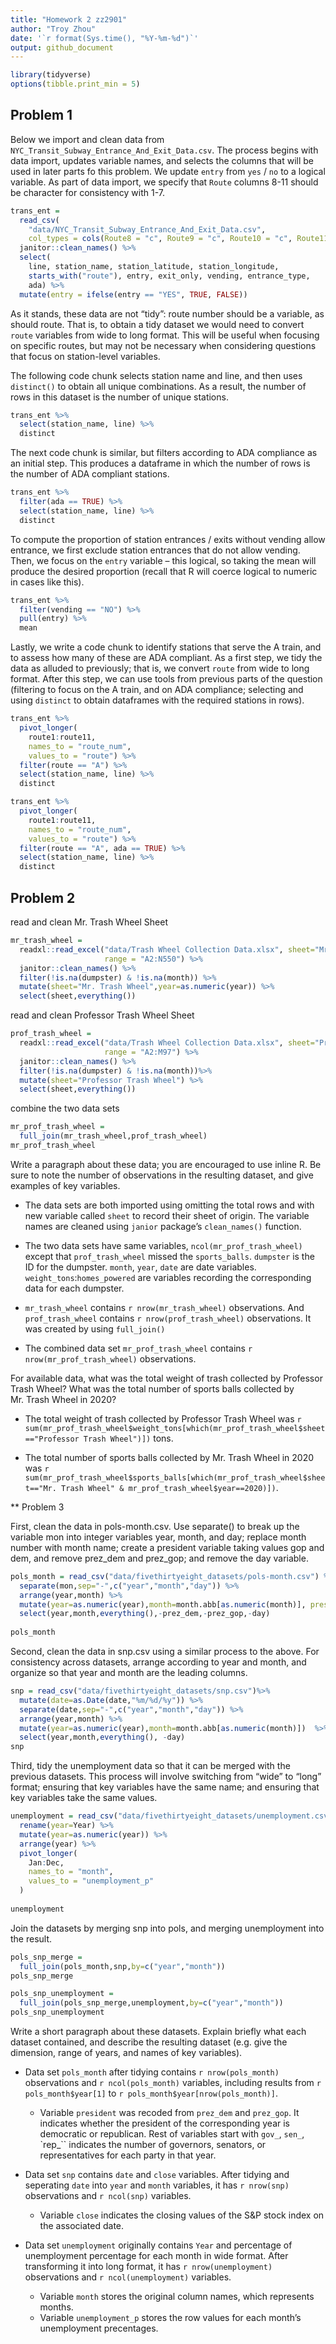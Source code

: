 ```yaml
---
title: "Homework 2 zz2901"
author: "Troy Zhou"
date: '`r format(Sys.time(), "%Y-%m-%d")`'
output: github_document
---
```


```r
library(tidyverse)
options(tibble.print_min = 5)
```

## Problem 1

Below we import and clean data from `NYC_Transit_Subway_Entrance_And_Exit_Data.csv`. The process begins with data import, updates variable names, and selects the columns that will be used in later parts fo this problem. We update `entry` from `yes` / `no` to a logical variable. As part of data import, we specify that `Route` columns 8-11 should be character for consistency with 1-7.

```r
trans_ent = 
  read_csv(
    "data/NYC_Transit_Subway_Entrance_And_Exit_Data.csv",
    col_types = cols(Route8 = "c", Route9 = "c", Route10 = "c", Route11 = "c")) %>% 
  janitor::clean_names() %>% 
  select(
    line, station_name, station_latitude, station_longitude, 
    starts_with("route"), entry, exit_only, vending, entrance_type, 
    ada) %>% 
  mutate(entry = ifelse(entry == "YES", TRUE, FALSE))
```

As it stands, these data are not "tidy": route number should be a variable, as should route. That is, to obtain a tidy dataset we would need to convert `route` variables from wide to long format. This will be useful when focusing on specific routes, but may not be necessary when considering questions that focus on station-level variables. 

The following code chunk selects station name and line, and then uses `distinct()` to obtain all unique combinations. As a result, the number of rows in this dataset is the number of unique stations.

```r
trans_ent %>% 
  select(station_name, line) %>% 
  distinct
```

The next code chunk is similar, but filters according to ADA compliance as an initial step. This produces a dataframe in which the number of rows is the number of ADA compliant stations. 

```r
trans_ent %>% 
  filter(ada == TRUE) %>% 
  select(station_name, line) %>% 
  distinct
```

To compute the proportion of station entrances / exits without vending allow entrance, we first exclude station entrances that do not allow vending. Then, we focus on the `entry` variable -- this logical, so taking the mean will produce the desired proportion (recall that R will coerce logical to numeric in cases like this).

```r
trans_ent %>% 
  filter(vending == "NO") %>% 
  pull(entry) %>% 
  mean
```

Lastly, we write a code chunk to identify stations that serve the A train, and to assess how many of these are ADA compliant. As a first step, we tidy the data as alluded to previously; that is, we convert `route` from wide to long format. After this step, we can use tools from previous parts of the question (filtering to focus on the A train, and on ADA compliance; selecting and using `distinct` to obtain dataframes with the required stations in rows).

```r
trans_ent %>% 
  pivot_longer(
    route1:route11,
    names_to = "route_num",
    values_to = "route") %>% 
  filter(route == "A") %>% 
  select(station_name, line) %>% 
  distinct

trans_ent %>% 
  pivot_longer(
    route1:route11,
    names_to = "route_num",
    values_to = "route") %>% 
  filter(route == "A", ada == TRUE) %>% 
  select(station_name, line) %>% 
  distinct
```

## Problem 2

read and clean Mr. Trash Wheel Sheet

```r
mr_trash_wheel = 
  readxl::read_excel("data/Trash Wheel Collection Data.xlsx", sheet="Mr. Trash Wheel",
                     range = "A2:N550") %>%
  janitor::clean_names() %>%
  filter(!is.na(dumpster) & !is.na(month)) %>% 
  mutate(sheet="Mr. Trash Wheel",year=as.numeric(year)) %>% 
  select(sheet,everything())
```

read and clean Professor Trash Wheel Sheet

```r
prof_trash_wheel = 
  readxl::read_excel("data/Trash Wheel Collection Data.xlsx", sheet="Professor Trash Wheel", 
                     range = "A2:M97") %>%
  janitor::clean_names() %>%
  filter(!is.na(dumpster) & !is.na(month))%>% 
  mutate(sheet="Professor Trash Wheel") %>% 
  select(sheet,everything())
```

combine the two data sets

```r
mr_prof_trash_wheel =
  full_join(mr_trash_wheel,prof_trash_wheel)
mr_prof_trash_wheel
```

Write a paragraph about these data; you are encouraged to use inline R. Be sure to note the number of observations in the resulting dataset, and give examples of key variables.

* The data sets are both imported using omitting the total rows and with new variable called `sheet` to record their sheet of origin. The variable names are cleaned using `janior` package's `clean_names()` function. 

* The two data sets have same variables, `ncol(mr_prof_trash_wheel)` except that `prof_trash_wheel` missed the `sports_balls`. `dumpster` is the ID for the dumpster. `month`, `year`, `date` are date variables. `weight_tons`:`homes_powered` are variables recording the corresponding data for each dumpster. 

* `mr_trash_wheel` contains ``r nrow(mr_trash_wheel)`` observations. And `prof_trash_wheel` contains ``r nrow(prof_trash_wheel)`` observations. It was created by using `full_join()`

* The combined data set `mr_prof_trash_wheel` contains ``r nrow(mr_prof_trash_wheel)`` observations.

For available data, what was the total weight of trash collected by Professor Trash Wheel? What was the total number of sports balls collected by Mr. Trash Wheel in 2020?

* The total weight of trash collected by Professor Trash Wheel was ``r sum(mr_prof_trash_wheel$weight_tons[which(mr_prof_trash_wheel$sheet=="Professor Trash Wheel")])`` tons.

* The total number of sports balls collected by Mr. Trash Wheel in 2020 was ``r sum(mr_prof_trash_wheel$sports_balls[which(mr_prof_trash_wheel$sheet=="Mr. Trash Wheel" & mr_prof_trash_wheel$year==2020)])``.


** Problem 3

First, clean the data in pols-month.csv. Use separate() to break up the variable mon into integer variables year, month, and day; replace month number with month name; create a president variable taking values gop and dem, and remove prez_dem and prez_gop; and remove the day variable.

```r
pols_month = read_csv("data/fivethirtyeight_datasets/pols-month.csv") %>% 
  separate(mon,sep="-",c("year","month","day")) %>%
  arrange(year,month) %>% 
  mutate(year=as.numeric(year),month=month.abb[as.numeric(month)], president=recode(prez_dem,`0`="gop",`1`="dem"))  %>% 
  select(year,month,everything(),-prez_dem,-prez_gop,-day)  
  
pols_month
```


Second, clean the data in snp.csv using a similar process to the above. For consistency across datasets, arrange according to year and month, and organize so that year and month are the leading columns.

```r
snp = read_csv("data/fivethirtyeight_datasets/snp.csv")%>% 
  mutate(date=as.Date(date,"%m/%d/%y")) %>% 
  separate(date,sep="-",c("year","month","day")) %>%
  arrange(year,month) %>% 
  mutate(year=as.numeric(year),month=month.abb[as.numeric(month)])  %>% 
  select(year,month,everything(), -day)  
snp
```


Third, tidy the unemployment data so that it can be merged with the previous datasets. This process will involve switching from “wide” to “long” format; ensuring that key variables have the same name; and ensuring that key variables take the same values.

```r
unemployment = read_csv("data/fivethirtyeight_datasets/unemployment.csv") %>% 
  rename(year=Year) %>% 
  mutate(year=as.numeric(year)) %>% 
  arrange(year) %>% 
  pivot_longer(
    Jan:Dec,
    names_to = "month",
    values_to = "unemployment_p"
  ) 
  
unemployment

```


Join the datasets by merging snp into pols, and merging unemployment into the result.

```r
pols_snp_merge = 
  full_join(pols_month,snp,by=c("year","month"))
pols_snp_merge

pols_snp_unemployment = 
  full_join(pols_snp_merge,unemployment,by=c("year","month"))
pols_snp_unemployment
```


Write a short paragraph about these datasets. Explain briefly what each dataset contained, and describe the resulting dataset (e.g. give the dimension, range of years, and names of key variables).

* Data set `pols_month` after tidying contains ``r nrow(pols_month)`` observations and ``r ncol(pols_month)`` variables, including results from ``r pols_month$year[1]`` to ``r pols_month$year[nrow(pols_month)]``. 

  * Variable `president` was recoded from `prez_dem` and `prez_gop`. It indicates whether the president of the corresponding year is democratic or republican. Rest of variables start with `gov_`, `sen_`, `rep_`` indicates the number of governors, senators, or representatives for each party in that year.
  
* Data set `snp` contains `date` and `close` variables. After tidying and seperating `date` into `year` and `month` variables, it has ``r nrow(snp)`` observations and ``r ncol(snp)`` variables.

  * Variable `close` indicates the closing values of the S&P stock index on the associated date.
  
* Data set `unemployment` originally contains `Year` and percentage of unemployment percentage for each month in wide format. After transforming it into long format, it has ``r nrow(unemployment)`` observations and ``r ncol(unemployment)`` variables.

  * Variable `month` stores the original column names, which represents months. 
  * Variable `unemployment_p` stores the row values for each month's unemployment precentages.


